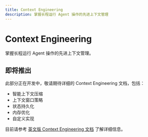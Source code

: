 ```yaml
---
title: Context Engineering
description: 掌握长程运行 Agent 操作的先进上下文管理
---
```


# Context Engineering

掌握长程运行 Agent 操作的先进上下文管理。

## 即将推出

此部分正在开发中，敬请期待详细的 Context Engineering 文档，包括：

- 智能上下文压缩
- 上下文窗口策略
- 状态持久化
- 内存优化
- 自定义实现

目前请参考 [英文版 Context Engineering 文档](/guide/context-engineering) 了解详细信息。
